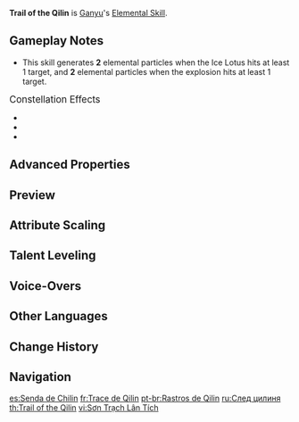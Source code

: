 {{Talent Infobox
|image         = Talent Trail of the Qilin.png
|character     = Ganyu
|type          = Elemental Skill
|info          = Leaving a single Ice Lotus behind, Ganyu dashes backward, shunning all impurity and dealing {{Color|[[AoE]] Cryo DMG}}.<br /><br />'''Ice Lotus'''<br />
* Continuously taunts surrounding opponents, attracting them to attack it.
* Endurance scales based on Ganyu's Max HP.
* Blooms profusely when destroyed or once its duration ends, dealing {{Color|AoE Cryo DMG}}.
|scale_att1    = Max HP
|scale_att2    = ATK
|particles     = 2×2
|CD            = 10s
|duration      = 6s
|attr1         = Inherited HP
|value1        = 120-255% Max HP
|attr2         = Skill DMG
|value2        = 132-281% (×2)
|utility1      = AoE
|utility2      = Taunting
|utility3      = Effects Retained Character Fallen
}}
{{Description|"You saw me, you say? You must be mistaken. I was working overtime then."}}
'''Trail of the Qilin''' is [[Ganyu]]'s [[Elemental Skill]].

==Gameplay Notes==
* This skill generates '''2''' elemental particles when the Ice Lotus hits at least 1 target, and '''2''' elemental particles when the explosion hits at least 1 target.

;<big>Constellation Effects</big>
* {{TalentNote|constellation|2|The Auspicious}}
* {{TalentNote|constellation|5|The Merciful}}
* {{TalentNote|constellation|6|The Clement}}

==Advanced Properties==
{{Advanced Properties
|title   = Activation DMG
|gu      = 1U
|icdtag  = none
|poise   = 80
|impulse = 3

|title2   = Explosion DMG
|gu2      = 1U
|icdtag2  = none
|poise2   = 80
|impulse2 = 4
}}

==Preview==
{{Preview
|file    = Trail of the Qilin Preview
}}
{{Clr}}

==Attribute Scaling==
{{Talent Scaling
|talentType=Elemental Skill
|levels=14
|order=inheritedhp,skilldmg,duration,cd
|titles=Inherited HP (% Max HP),Skill DMG (%),Duration,CD
|inheritedhp_1=120
|inheritedhp_2=129
|inheritedhp_3=138
|inheritedhp_4=150
|inheritedhp_5=159
|inheritedhp_6=168
|inheritedhp_7=180
|inheritedhp_8=192
|inheritedhp_9=204
|inheritedhp_10=216
|inheritedhp_11=228
|inheritedhp_12=240
|inheritedhp_13=255
|inheritedhp_14=270
|skilldmg_1=132
|skilldmg_2=141.9
|skilldmg_3=151.8
|skilldmg_4=165
|skilldmg_5=174.9
|skilldmg_6=184.8
|skilldmg_7=198
|skilldmg_8=211.2
|skilldmg_9=224.4
|skilldmg_10=237.6
|skilldmg_11=250.8
|skilldmg_12=264
|skilldmg_13=280.5
|skilldmg_14=297
|duration=6s
|cd=10s
}}

==Talent Leveling==
{{Talent Upgrade|Ganyu}}

==Voice-Overs==
{{Talent VO}}

==Other Languages==
{{Other Languages
|en      = Trail of the Qilin
|zhs     = 山泽麟迹
|zhs_rm  = Shān Zé Lín Jī
|zht     = 山澤麟跡
|zht_rm  = Shān Zé Lín Jī
|zh_tl   = Tracks of Qilin at Mountain and River
|ja      = 山沢麟跡
|ja_rm   = Santaku Rinseki{{Assumed}}
|ja_tl   = Qilin Tracks at the Mountain Stream
|ko      = 산과 강의 기린 흔적
|ko_rm   = Sangwa Gang-ui Girin Heunjeok
|ko_tl   = Tracks of Qilin at Mountain and River
|es      = Senda de Chilin
|es_tl   = Qilin's Track
|fr      = Trace de Qilin
|fr_tl   = Qilin's Trail
|ru      = След цилиня
|ru_tl   = Qilin's Trail
|th      = Trail of the Qilin
|vi      = Sơn Trạch Lân Tích
|vi_tl   = 
|de      = Spuren des Qilins
|de_tl   = Trail of the Qilin
|id      = Trail of the Qilin
|pt      = Rastros de Qilin
|pt_tl   = Qilin Tracks
|tr      = Qilin'in İzi
|tr_tl   = 
|it      = Scia del Qilin
|it_tl   = Trail of the Qilin
}}

==Change History==
{{Change History|1.2}}

==Navigation==
{{Talent Navbox|Ganyu}}

[[es:Senda de Chilin]]
[[fr:Trace de Qilin]]
[[pt-br:Rastros de Qilin]]
[[ru:След цилиня]]
[[th:Trail of the Qilin]]
[[vi:Sơn Trạch Lân Tích]]